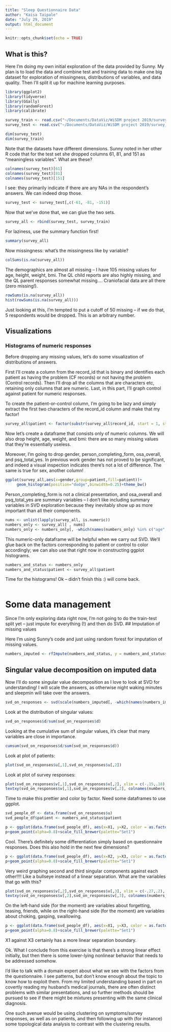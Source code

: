 ```yaml
---
title: "Sleep Questionnaire Data"
author: "Kaisa Taipale"
date: "July 29, 2019"
output: html_document
---
```


```r
knitr::opts_chunk$set(echo = TRUE)
```

## What is this?

Here I'm doing my own initial exploration of the data provided by Sunny. 
My plan is to load the data and combine test and training data to make one big dataset for exploration of missingness, distributions of variables, and data quality. Then I'll split it up for machine learning purposes. 

```r
library(ggplot2)
library(tidyverse)
library(GGally)
library(randomForest)
library(calibrate)
```

```r
survey_train <- read.csv("~/Documents/DataViz/WiSDM project 2019/survey_train.csv")
survey_test <- read.csv("~/Documents/DataViz/WiSDM project 2019/survey_test.csv")
```

```r
dim(survey_test)
dim(survey_train)
```

Note that the datasets have different dimensions. Sunny noted in her other R code that for the test set she dropped columns 61, 81, and 151 as "meaningless variables". What are these? 

```r
colnames(survey_test)[61]
colnames(survey_test)[81]
colnames(survey_test)[151]
```

I see: they primarily indicate if there are any NAs in the respondent's answers. We can indeed drop those.

```r
survey_test <- survey_test[,c(-61, -81, -151)]
```

Now that we've done that, we can glue the two sets.

```r
survey_all <- rbind(survey_test, survey_train)
```

For laziness, use the summary function first!

```r
summary(survey_all)
```
Now missingness: what's the missingness like by variable?

```r
colSums(is.na(survey_all))
```
 
The demographics are almost all missing -- I have 105 missing values for age, height, weight, bmi. The QL child reports are also highly missing, and the QL parent responses somewhat missing.... Craniofacial data are all there (zero missing!).
 
```r
rowSums(is.na(survey_all))
hist(rowSums(is.na(survey_all)))
```
Just looking at this, I'm tempted to put a cutoff of 50 missing -- if we do that, 5 respondents would be dropped. This is an arbitrary number.

## Visualizations

### Histograms of numeric responses
Before dropping any missing values, let's do some visualization of distributions of answers. 

First I'll create a column from the record_id that is binary and identifies each patient as having the problem (CF records) or not having the problem (Control records). Then I'll drop all the columns that are characters etc, retaining only columns that are numeric. Last, in this part, I'll graph control against patient for numeric responses. 


To create the patient-or-control column, I'm going to be lazy and simply extract the first two characters of the record_id column and make that my factor!
```r
survey_all$patient <- factor(substr(survey_all$record_id, start = 1, stop = 2))
```

Now let's create a dataframe that consists only of numeric columns. We will also drop height, age, weight, and bmi: there are so many missing values that they're essentially useless. 

Moreover, I'm going to drop gender, person_completing_form, osa_overall, and psq_total_yes. In previous work gender has not proved to be significant, and indeed a visual inspection indicates there's not a lot of difference. The same is true for sex, another column!
```r
ggplot(survey_all,aes(x=gender,group=patient,fill=patient))+
     geom_histogram(position="dodge",binwidth=0.25)+theme_bw()
```

Person_completing_form is not a clinical presentation, and osa_overall and psq_total_yes are summary variables -- I don't like including summary variables in SVD exploration because they inevitably show up as more important than all their components. 


```r
nums <- unlist(lapply(survey_all, is.numeric)) 
numbers_only <- survey_all[ , nums]
numbers_only <- numbers_only[, -which(names(numbers_only) %in% c("age","weight","height","bmi", "gender","sex", "person_completing_form", "psq_total_yes","osa_overall"))]
```

This numeric-only dataframe will be helpful when we carry out SVD. We'll glue back on the factors corresponding to patient or control to color accordingly; we can also use that right now in constructing ggplot histograms. 

```r
numbers_and_status <- numbers_only 
numbers_and_status$patient <- survey_all$patient
```

Time for the histograms! Ok -- didn't finish this :) will come back.
```r

```

# Some data management

Since I'm only exploring data right now, I'm not going to do the train-test split yet -- just impute for everything (!) and then do SVD.
## Imputation of missing values

Here I'm using Sunny's code and just using random forest for imputation of missing values.


```r
numbers_imputed <- rfImpute(numbers_and_status, y = numbers_and_status$patient,  iter=5, ntree=300)
```

## Singular value decomposition on imputed data

Now I'll do some singular value decomposition as I love to look at SVD for understanding! I will scale the answers, as otherwise night waking minutes and sleepmin will take over the answers.

```r
svd_on_responses <- svd(scale(numbers_imputed[, -which(names(numbers_imputed) %in% c("patient","numbers_and_status$patient"))]))

```

Look at the distribution of singular values:

```r
svd_on_responses$d/sum(svd_on_responses$d)
```
Looking at the cumulative sum of singular values, it's clear that many variables are close in importance.
```r
cumsum(svd_on_responses$d/sum(svd_on_responses$d))
```

Look at plot of patients:
```r
plot(svd_on_responses$u[,1],svd_on_responses$u[,2])
```
Look at plot of survey responses:
```r
plot(svd_on_responses$v[,1],svd_on_responses$v[,2], xlim = c(-.15,.18), ylim = c(-.24,.2))
textxy(svd_on_responses$v[,1],svd_on_responses$v[,2], colnames(numbers_imputed[, -which(names(numbers_imputed) %in% c("patient","numbers_and_status$patient"))]))

```
Time to make this prettier and color by factor. Need some dataframes to use ggplot.

```r
svd_people_df <- data.frame(svd_on_responses$u)
svd_people_df$patient <- numbers_and_status$patient
```
```r
p <- ggplot(data.frame(svd_people_df), aes(x=X1, y=X2, color = as.factor(patient)))
p+geom_point(alpha=0.8)+scale_fill_brewer(palette="Set1")
```

Cool. There's definitely some differentiation simply based on questionnaire responses. Does this also hold in the next few dimensions?
```r
p <- ggplot(data.frame(svd_people_df), aes(x=X2, y=X3, color = as.factor(patient)))
p+geom_point(alpha=0.8)+scale_fill_brewer(palette="Set1")
```

Very weird graphing second and third singular components against each other!!!! Like a bullseye instead of a linear separation. What are the variables that go with this?

```r
plot(svd_on_responses$v[,2],svd_on_responses$v[,3], xlim = c(-.27,.2), ylim = c(-.24,.2))
textxy(svd_on_responses$v[,2],svd_on_responses$v[,3], colnames(numbers_imputed[, -which(names(numbers_imputed) %in% c("patient","numbers_and_status$patient"))]))

```

On the left-hand side (for the moment) are variables about forgetting, teasing, friends, while on the right-hand side (for the moment) are variables about choking, gasping, swallowing. 

```r
p <- ggplot(data.frame(svd_people_df), aes(x=X1, y=X3, color = as.factor(patient)))
p+geom_point(alpha=0.8)+scale_fill_brewer(palette="Set1")
```

X1 against X3 certainly has a more linear separation boundary.

Ok. What I conclude from this exercise is that there's a strong linear effect initially, but then there is some lower-lying nonlinear behavior that needs to be addressed somehow. 

I'd like to talk with a domain expert about what we see with the factors from the questionnaire. I see patterns, but don't know enough about the topic to know how to exploit them. From my limited understanding based in part on covertly reading my husband's medical journals, there are often distinct problems with similar presentations, and so further methods should be pursued to see if there might be mixtures presenting with the same clinical diagnosis.

One such avenue would be using clustering on symptoms/survey responses, as well as on patients, and then following up with (for instance) some topological data analysis to contrast with the clustering results. 
